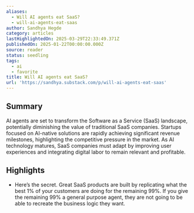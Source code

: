 ```yaml
---
aliases:
  - Will AI agents eat SaaS?
  - will-ai-agents-eat-saas
author: Sandhya Hegde
category: articles
lastHighlightedOn: 2025-03-29T22:33:49.371Z
publishedOn: 2025-01-22T00:00:00.000Z
source: reader
status: seedling
tags:
  - ai
  - favorite
title: Will AI agents eat SaaS?
url: 'https://sandhya.substack.com/p/will-ai-agents-eat-saas'
---
```

## Summary

AI agents are set to transform the Software as a Service (SaaS) landscape, potentially diminishing the value of traditional SaaS companies. Startups focused on AI-native solutions are rapidly achieving significant revenue milestones, highlighting the competitive pressure in the market. As AI technology matures, SaaS companies must adapt by improving user experiences and integrating digital labor to remain relevant and profitable.

## Highlights

- Here’s the secret. Great SaaS products are built by replicating what the best 1% of your customers are doing for the remaining 99%. If you give the remaining 99% a general purpose agent, they are not going to be able to recreate the business logic they want.
